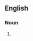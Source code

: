 {{also|bread-sticks}}

==English==

===Noun===
{{head|en|noun plural form}}

# {{plural of|breadstick|lang=en}}